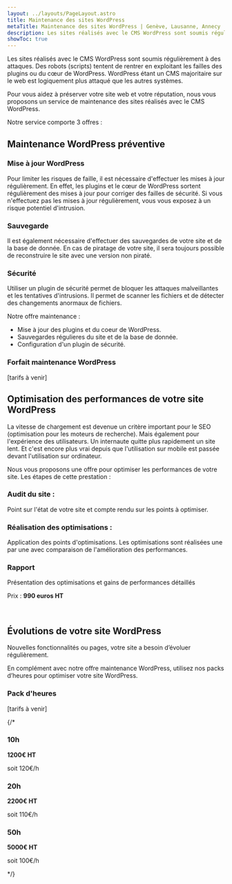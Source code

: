 ```yaml
---
layout: ../layouts/PageLayout.astro
title: Maintenance des sites WordPress
metaTitle: Maintenance des sites WordPress | Genève, Lausanne, Annecy
description: Les sites réalisés avec le CMS WordPress sont soumis régulièrement à des attaques. Des robots (scripts) tentent de rentrer en exploitant les failles des plugins ou du cœur de WordPress.
showToc: true
---
```



Les sites réalisés avec le CMS WordPress sont soumis régulièrement à des attaques. Des robots (scripts) tentent de rentrer en exploitant les failles des plugins ou du cœur de WordPress.
WordPress étant un CMS majoritaire sur le web est logiquement plus attaqué que les autres systèmes.

Pour vous aidez à préserver votre site web et votre réputation, nous vous proposons un service de maintenance des sites réalisés avec le CMS WordPress.

Notre service comporte 3 offres :

## Maintenance WordPress préventive

### Mise à jour WordPress

Pour limiter les risques de faille, il est nécessaire d'effectuer les mises à jour régulièrement.
En effet, les plugins et le cœur de WordPress sortent régulièrement des mises à jour pour corriger des failles de sécurité. Si vous n'effectuez pas les mises à jour régulièrement, vous vous exposez à un risque potentiel d'intrusion.

### Sauvegarde

Il est également nécessaire d'effectuer des sauvegardes de votre site et de la base de donnée.
En cas de piratage de votre site, il sera toujours possible de reconstruire le site avec une version non piraté.

### Sécurité

Utiliser un plugin de sécurité permet de bloquer les attaques malveillantes et les tentatives d'intrusions.
Il permet de scanner les fichiers et de détecter des changements anormaux de fichiers.

Notre offre maintenance :

- Mise à jour des plugins et du coeur de WordPress.
- Sauvegardes régulieres du site et de la base de donnée.
- Configuration d'un plugin de sécurité.

### Forfait maintenance WordPress

[tarifs à venir]

## Optimisation des performances de votre site WordPress

La vitesse de chargement est devenue un critère important pour le SEO (optimisation pour les moteurs de recherche). Mais également pour l'expérience des utilisateurs.
Un internaute quitte plus rapidement un site lent. Et c'est encore plus vrai depuis que l'utilisation sur mobile est passée devant l'utilisation sur ordinateur.

Nous vous proposons une offre pour optimiser les performances de votre site.
Les étapes de cette prestation :

### Audit du site :

Point sur l'état de votre site et compte rendu sur les points à optimiser.

### Réalisation des optimisations :

Application des points d'optimisations. Les optimisations sont réalisées une par une avec comparaison de l'amélioration des performances.

### Rapport

Présentation des optimisations et gains de performances détaillés

Prix :
**990 euros HT**

<br />

## Évolutions de votre site WordPress

Nouvelles fonctionnalités ou pages, votre site a besoin d’évoluer régulièrement.

En complément avec notre offre maintenance WordPress, utilisez nos packs d’heures pour optimiser votre site WordPress.

### Pack d'heures

[tarifs à venir]

{/\* <Cards>

  <Card>
    <h3 class="text-primary-900">10h</h3>
    <strong>1200€ HT</strong>
    <p class="text-slate-500 text-sm">soit 120€/h</p>
  </Card>
  <Card>
    <h3 class="text-primary-900">20h</h3>
    <strong>2200€ HT</strong>
    <p class="text-slate-500 text-sm">soit 110€/h</p>
  </Card>
  <Card>
    <h3 class="text-primary-900">50h</h3>
    <strong>5000€ HT</strong>
    <p class="text-slate-500 text-sm">soit 100€/h</p>
  </Card>
</Cards> */}

